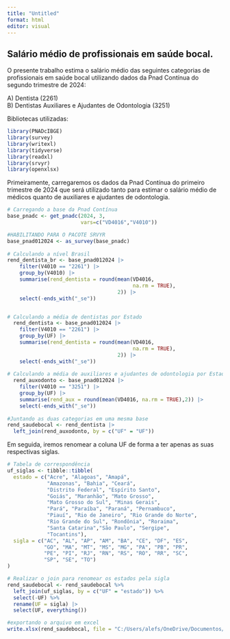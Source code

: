 ```yaml
---
title: "Untitled"
format: html
editor: visual
---
```


## Salário médio de profissionais em saúde bocal.

O presente trabalho estima o salário médio das seguintes categorias de profissionais em saúde bocal utilizando dados da Pnad Contínua do segundo trimestre de 2024:

A\) Dentista (2261)\
B) Dentistas Auxiliares e Ajudantes de Odontologia (3251)

Bibliotecas utilizadas:

```r
library(PNADcIBGE)
library(survey)
library(writexl)
library(tidyverse)
library(readxl)
library(srvyr)
library(openxlsx)
```

Primeiramente, carregaremos os dados da Pnad Contínua do primeiro trimestre de 2024 que será utilizado tanto para estimar o salário médio de médicos quanto de auxiliares e ajudantes de odontologia.

```r

# Carregando a base da Pnad Contínua
base_pnadc <- get_pnadc(2024, 3, 
                        vars=c("VD4016","V4010"))

#HABILITANDO PARA O PACOTE SRVYR
base_pnad012024 <- as_survey(base_pnadc) 
  
# Calculando a nível Brasil
rend_dentista_br <- base_pnad012024 |> 
    filter(V4010 == "2261") |> 
    group_by(V4010) |> 
    summarise(rend_dentista = round(mean(VD4016, 
                                         na.rm = TRUE),
                                    2)) |>
    select(-ends_with("_se"))


# Calculando a média de dentistas por Estado  
  rend_dentista <- base_pnad012024 |> 
    filter(V4010 == "2261") |> 
    group_by(UF) |> 
    summarise(rend_dentista = round(mean(VD4016, 
                                         na.rm = TRUE),
                                    2)) |>
    select(-ends_with("_se"))
  
# Calculando a média de auxiliares e ajudantes de odontologia por Estado  
  rend_auxodonto <- base_pnad012024 |> 
    filter(V4010 == "3251") |> 
    group_by(UF) |> 
    summarise(rend_aux = round(mean(VD4016, na.rm = TRUE),2)) |> 
    select(-ends_with("_se"))
  
#Juntando as duas categorias em uma mesma base
rend_saudebocal <- rend_dentista |> 
  left_join(rend_auxodonto, by = c("UF" = "UF"))


```

Em seguida, iremos renomear a coluna UF de forma a ter apenas as suas respectivas siglas.

```r

# Tabela de correspondência
uf_siglas <- tibble::tibble(
  estado = c("Acre", "Alagoas", "Amapá", 
             "Amazonas", "Bahia", "Ceará", 
             "Distrito Federal", "Espírito Santo", 
             "Goiás", "Maranhão", "Mato Grosso", 
             "Mato Grosso do Sul", "Minas Gerais", 
             "Pará", "Paraíba", "Paraná", "Pernambuco", 
             "Piauí", "Rio de Janeiro", "Rio Grande do Norte", 
             "Rio Grande do Sul", "Rondônia", "Roraima", 
             "Santa Catarina","São Paulo", "Sergipe",
             "Tocantins"),
  sigla = c("AC", "AL", "AP", "AM", "BA", "CE", "DF", "ES", 
            "GO", "MA", "MT", "MS", "MG", "PA", "PB", "PR", 
            "PE", "PI", "RJ", "RN", "RS", "RO", "RR", "SC", 
            "SP", "SE", "TO")
)

# Realizar o join para renomear os estados pela sigla
rend_saudebocal <- rend_saudebocal %>%
  left_join(uf_siglas, by = c("UF" = "estado")) %>%
  select(-UF) %>%
  rename(UF = sigla) |> 
  select(UF, everything())

#exportando o arquivo em excel
write.xlsx(rend_saudebocal, file = "C:/Users/alefs/OneDrive/Documentos/saude_bucal/01_dados/rendimento_saudebocal.xlsx")
```
